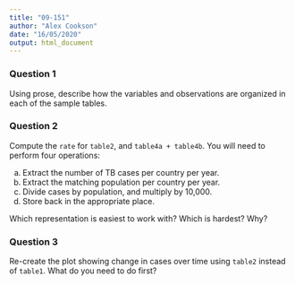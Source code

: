 ```yaml
---
title: "09-151"
author: "Alex Cookson"
date: "16/05/2020"
output: html_document
---
```


### Question 1

Using prose, describe how the variables and observations are organized in each of the sample tables.


### Question 2

Compute the `rate` for `table2`, and `table4a + table4b`. You will need to perform four operations:

a. Extract the number of TB cases per country per year.
b. Extract the matching population per country per year.
c. Divide cases by population, and multiply by 10,000.
d. Store back in the appropriate place.

Which representation is easiest to work with? Which is hardest? Why?


### Question 3

Re-create the plot showing change in cases over time using `table2` instead of `table1`. What do you need to do first?
